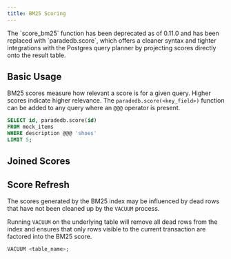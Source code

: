 ```yaml
---
title: BM25 Scoring
---
```


<Note>
  The `score_bm25` function has been deprecated as of 0.11.0 and has been replaced with `paradedb.score`, which
  offers a cleaner syntax and tighter integrations with the Postgres query planner by projecting scores directly
  onto the result table.
</Note>

## Basic Usage

BM25 scores measure how relevant a score is for a given query. Higher scores indicate higher relevance.
The `paradedb.score(<key_field>)` function can be added to any query where an `@@@` operator is present.

```sql
SELECT id, paradedb.score(id)
FROM mock_items
WHERE description @@@ 'shoes'
LIMIT 5;
```

## Joined Scores

## Score Refresh

The scores generated by the BM25 index may be influenced by dead rows that have not been cleaned up by the `VACUUM` process.

Running `VACUUM` on the underlying table will remove all dead rows from the index and ensures that only rows visible to the current
transaction are factored into the BM25 score.

```sql
VACUUM <table_name>;
```
